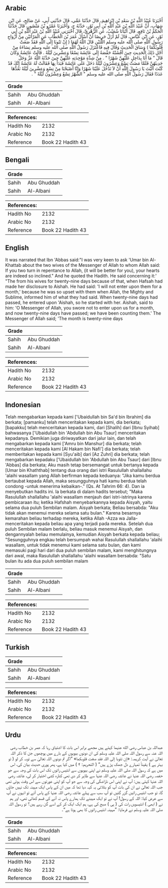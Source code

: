 ## Arabic


<div dir="rtl" lang="ar" style={{fontSize:'larger',backgroundColor:'#f8f9fa',padding:20}}>
أَخْبَرَنَا عُبَيْدُ اللَّهِ بْنُ سَعْدِ بْنِ إِبْرَاهِيمَ، قَالَ حَدَّثَنَا عَمِّي، قَالَ حَدَّثَنِي أَبِي، عَنْ صَالِحٍ، عَنِ ابْنِ شِهَابٍ، أَنَّ عُبَيْدَ اللَّهِ بْنَ عَبْدِ اللَّهِ بْنِ أَبِي ثَوْرٍ، حَدَّثَهُ ح، وَأَخْبَرَنَا عَمْرُو بْنُ مَنْصُورٍ، قَالَ حَدَّثَنَا الْحَكَمُ بْنُ نَافِعٍ، قَالَ أَنْبَأَنَا شُعَيْبٌ، عَنِ الزُّهْرِيِّ، قَالَ أَخْبَرَنِي عُبَيْدُ اللَّهِ بْنُ عَبْدِ اللَّهِ بْنِ أَبِي ثَوْرٍ، عَنِ ابْنِ عَبَّاسٍ، قَالَ لَمْ أَزَلْ حَرِيصًا أَنْ أَسْأَلَ عُمَرَ بْنَ الْخَطَّابِ عَنِ الْمَرْأَتَيْنِ مِنْ أَزْوَاجِ رَسُولِ اللَّهِ صلى الله عليه وسلم اللَّتَيْنِ قَالَ اللَّهُ لَهُمَا ‏(‏ إِنْ تَتُوبَا إِلَى اللَّهِ فَقَدْ صَغَتْ قُلُوبُكُمَا ‏)‏ وَسَاقَ الْحَدِيثَ وَقَالَ فِيهِ فَاعْتَزَلَ رَسُولُ اللَّهِ صلى الله عليه وسلم نِسَاءَهُ مِنْ أَجْلِ ذَلِكَ الْحَدِيثِ حِينَ أَفْشَتْهُ حَفْصَةُ إِلَى عَائِشَةَ تِسْعًا وَعِشْرِينَ لَيْلَةً ‏.‏ قَالَتْ عَائِشَةُ وَكَانَ قَالَ ‏"‏ مَا أَنَا بِدَاخِلٍ عَلَيْهِنَّ شَهْرًا ‏"‏ ‏.‏ مِنْ شِدَّةِ مَوْجِدَتِهِ عَلَيْهِنَّ حِينَ حَدَّثَهُ اللَّهُ عَزَّ وَجَلَّ حَدِيثَهُنَّ فَلَمَّا مَضَتْ تِسْعٌ وَعِشْرُونَ لَيْلَةً دَخَلَ عَلَى عَائِشَةَ فَبَدَأَ بِهَا فَقَالَتْ لَهُ عَائِشَةُ إِنَّكَ قَدْ كُنْتَ آلَيْتَ يَا رَسُولَ اللَّهِ أَنْ لاَ تَدْخُلَ عَلَيْنَا شَهْرًا وَإِنَّا أَصْبَحْنَا مِنْ تِسْعٍ وَعِشْرِينَ لَيْلَةً نَعُدُّهَا عَدَدًا فَقَالَ رَسُولُ اللَّهِ صلى الله عليه وسلم ‏"‏ الشَّهْرُ تِسْعٌ وَعِشْرُونَ لَيْلَةً ‏"‏ ‏.‏
</div>
<div style={{backgroundColor:'#f8f9fa',padding:20, marginBottom: 10}}><table> <thead> <tr> <th>Grade</th> <th></th> </tr> </thead> <tbody> <tr><td>Sahih</td><td>Abu Ghuddah</td></tr><tr><td>Sahih</td><td>Al-Albani</td></tr></tbody></table><table> <thead> <tr> <th>References:</th> <th></th> </tr> </thead> <tbody><tr><td>Hadith No</td><td>2132</td></tr><tr><td>Arabic No</td><td>2132</td></tr><tr><td>Reference</td><td>Book 22 Hadith 43</td></tr></tbody></table></div>

## Bengali


<div dir="ltr" lang="bn" style={{fontSize:'larger',backgroundColor:'#f8f9fa',padding:20}}>

</div>
<div style={{backgroundColor:'#f8f9fa',padding:20, marginBottom: 10}}><table> <thead> <tr> <th>Grade</th> <th></th> </tr> </thead> <tbody> <tr><td>Sahih</td><td>Abu Ghuddah</td></tr><tr><td>Sahih</td><td>Al-Albani</td></tr></tbody></table><table> <thead> <tr> <th>References:</th> <th></th> </tr> </thead> <tbody><tr><td>Hadith No</td><td>2132</td></tr><tr><td>Arabic No</td><td>2132</td></tr><tr><td>Reference</td><td>Book 22 Hadith 43</td></tr></tbody></table></div>

## English


<div dir="ltr" lang="en" style={{fontSize:'larger',backgroundColor:'#f8f9fa',padding:20}}>
It was narrated that Ibn 'Abbas said:"I was very keen to ask 'Umar bin Al-Khattab about the two wives of the Messenger of Allah to whom Allah said: If you two turn in repentance to Allah, (it will be better for you), your hearts are indeed so inclined." And he quoted the Hadith. He said concerning it:' "The from his wives for twenty-nine days because of that, when Hafsah had made her disclosure to Aishah. He had said: 'I will not enter upon them for a month,' because he was so upset with them when Allah, the Mighty and Sublime, informed him of what they had said. When twenty-nine days had passed, he entered upon 'Aishah, so he started with her. Aishah, said to him: 'O Messenger of Allah, you swore not to enter upon us for a month, and now twenty-nine days have passed; we have been counting them.' The Messenger of Allah said; 'The month is twenty-nine days
</div>
<div style={{backgroundColor:'#f8f9fa',padding:20, marginBottom: 10}}><table> <thead> <tr> <th>Grade</th> <th></th> </tr> </thead> <tbody> <tr><td>Sahih</td><td>Abu Ghuddah</td></tr><tr><td>Sahih</td><td>Al-Albani</td></tr></tbody></table><table> <thead> <tr> <th>References:</th> <th></th> </tr> </thead> <tbody><tr><td>Hadith No</td><td>2132</td></tr><tr><td>Arabic No</td><td>2132</td></tr><tr><td>Reference</td><td>Book 22 Hadith 43</td></tr></tbody></table></div>

## Indonesian


<div dir="ltr" lang="id" style={{fontSize:'larger',backgroundColor:'#f8f9fa',padding:20}}>
Telah mengabarkan kepada kami ['Ubaidullah bin Sa'd bin Ibrahim] dia berkata; [pamanku] telah menceritakan kepada kami, dia berkata; [bapakku] telah menceritakan kepada kami, dari [Shalih] dari [Ibnu Syihab] bahwasanya ['Ubaidullah bin 'Abdullah bin Abu Tsaur] menceritakan kepadanya. Demikian juga diriwayatkan dari jalur lain, dan telah mengabarkan kepada kami ['Amru bin Manshur] dia berkata; telah menceritakan kepada kami [Al Hakam bin Nafi'] dia berkata; telah memberitakan kepada kami [Syu'aib] dari [Az Zuhri] dia berkata; telah mengabarkan kepadaku ['Ubaidullah bin 'Abdullah bin Abu Tsaur] dari [Ibnu 'Abbas] dia berkata; Aku masih tetap bersemangat untuk bertanya kepada [Umar bin Khaththab] tentang dua orang dari istri Rasulullah shallallahu 'alaihi wasallam yang Allah berfirman kepada keduanya: "Jika kamu berdua bertaubat kepada Allah, maka sesungguhnya hati kamu berdua telah condong -untuk menerima kebaikan-." (Qs. At Tahrim 66: 4). Dan ia menyebutkan hadits ini. Ia berkata di dalam hadits tersebut; "Maka Rasulullah shallallahu 'alaihi wasallam menjauh dari istri-istrinya karena pembicaraan itu; ketika Hafshah menyebarkannya kepada Aisyah, yaitu selama dua puluh Sembilan malam. Aisyah berkata; Beliau bersabda: "Aku tidak akan menemui mereka selama satu bulan." Karena besarnya kemarahan beliau terhadap mereka, ketika Allah -Azza wa Jalla- menceritakan kepada beliau apa yang terjadi pada mereka. Setelah dua puluh Sembilan malam berlalu, beliau masuk menemui Aisyah, dan dengannyalah beliau memulainya, kemudian Aisyah berkata kepada beliau; "Sesungguhnya engkau telah bersumpah wahai Rasulullah shallallahu 'alaihi wasallam, untuk tidak menemui kami selama satu bulan, dan kami memasuki pagi hari dari dua puluh sembilan malam, kami menghitungnya dari awal, maka Rasulullah shallallahu 'alaihi wasallam bersabda: "Satu bulan itu ada dua puluh sembilan malam
</div>
<div style={{backgroundColor:'#f8f9fa',padding:20, marginBottom: 10}}><table> <thead> <tr> <th>Grade</th> <th></th> </tr> </thead> <tbody> <tr><td>Sahih</td><td>Abu Ghuddah</td></tr><tr><td>Sahih</td><td>Al-Albani</td></tr></tbody></table><table> <thead> <tr> <th>References:</th> <th></th> </tr> </thead> <tbody><tr><td>Hadith No</td><td>2132</td></tr><tr><td>Arabic No</td><td>2132</td></tr><tr><td>Reference</td><td>Book 22 Hadith 43</td></tr></tbody></table></div>

## Turkish


<div dir="ltr" lang="tr" style={{fontSize:'larger',backgroundColor:'#f8f9fa',padding:20}}>

</div>
<div style={{backgroundColor:'#f8f9fa',padding:20, marginBottom: 10}}><table> <thead> <tr> <th>Grade</th> <th></th> </tr> </thead> <tbody> <tr><td>Sahih</td><td>Abu Ghuddah</td></tr><tr><td>Sahih</td><td>Al-Albani</td></tr></tbody></table><table> <thead> <tr> <th>References:</th> <th></th> </tr> </thead> <tbody><tr><td>Hadith No</td><td>2132</td></tr><tr><td>Arabic No</td><td>2132</td></tr><tr><td>Reference</td><td>Book 22 Hadith 43</td></tr></tbody></table></div>

## Urdu


<div dir="rtl" lang="ur" style={{fontSize:'larger',backgroundColor:'#f8f9fa',padding:20}}>
عبداللہ بن عباس رضی الله عنہما کہتے ہیں مجھے برابر اس بات کا اشتیاق رہا کہ عمر بن خطاب رضی اللہ عنہ سے رسول اللہ صلی اللہ علیہ وسلم کی ان دونوں بیویوں کے بارے میں پوچھوں جن کا ذکر اللہ تعالیٰ نے آیت کریمہ: «إن تتوبا إلى اللہ فقد صغت قلوبكما» ”اگر تم دونوں اللہ تعالیٰ سے توبہ کر لو ( تو بہتر ہے ) یقیناً تمہارے دل جھک پڑے ہیں“ ( التحریم: ۴ ) میں کیا ہے، پھر پوری حدیث بیان کی، اس میں ہے کہ رسول اللہ صلی اللہ علیہ وسلم نے اپنی بیویوں سے انتیس راتوں تک اس بات کی وجہ سے جو حفصہ رضی اللہ عنہا نے عائشہ رضی اللہ عنہا سے ظاہر کر دی تھی کنارہ کشی اختیار کر لی، عائشہ رضی اللہ عنہا کہتی ہیں: آپ نے اپنی اس ناراضگی کی وجہ سے جو آپ کو اپنی عورتوں سے اس وقت ہوئی تھی جب اللہ تعالیٰ نے ان کی بات آپ کو بتلائی یہ کہہ دیا تھا کہ میں ان کے پاس ایک مہینہ تک نہیں جاؤں گا، تو جب انتیس راتیں گزر گئیں تو آپ سب سے پہلے عائشہ رضی اللہ عنہا کے پاس آئے تو انہوں نے آپ سے عرض کیا: اللہ کے رسول! آپ نے تو ایک مہینے تک ہمارے پاس نہ آنے کی قسم کھائی تھی، اور ہم نے ( ابھی ) انتیسویں رات کی ( ہی ) صبح کی ہے، ہم ایک ایک کر کے اسے گن رہے ہیں؟ تو رسول اللہ صلی اللہ علیہ وسلم نے فرمایا: ”مہینہ انتیس راتوں کا بھی ہوتا ہے“۔
</div>
<div style={{backgroundColor:'#f8f9fa',padding:20, marginBottom: 10}}><table> <thead> <tr> <th>Grade</th> <th></th> </tr> </thead> <tbody> <tr><td>Sahih</td><td>Abu Ghuddah</td></tr><tr><td>Sahih</td><td>Al-Albani</td></tr></tbody></table><table> <thead> <tr> <th>References:</th> <th></th> </tr> </thead> <tbody><tr><td>Hadith No</td><td>2132</td></tr><tr><td>Arabic No</td><td>2132</td></tr><tr><td>Reference</td><td>Book 22 Hadith 43</td></tr></tbody></table></div>